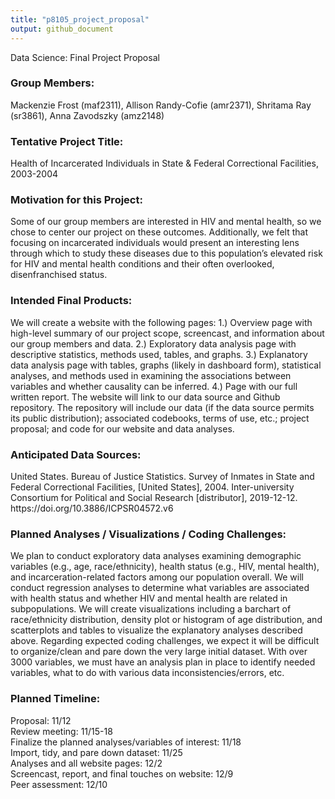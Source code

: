 ```yaml
---
title: "p8105_project_proposal"
output: github_document
---
```


Data Science: Final Project Proposal

### Group Members:
Mackenzie Frost (maf2311), Allison Randy-Cofie (amr2371), Shritama Ray (sr3861), Anna Zavodszky (amz2148)

### Tentative Project Title:
Health of Incarcerated Individuals in State & Federal Correctional Facilities, 2003-2004

### Motivation for this Project:
Some of our group members are interested in HIV and mental health, so we chose to center our project on these outcomes. Additionally, we felt that focusing on incarcerated individuals would present an interesting lens through which to study these diseases due to this population’s elevated risk for HIV and mental health conditions and their often overlooked, disenfranchised status.

### Intended Final Products:
We will create a website with the following pages: 1.) Overview page with high-level summary of our project scope, screencast, and information about our group members and data. 2.) Exploratory data analysis page with descriptive statistics, methods used, tables, and graphs. 3.) Explanatory data analysis page with tables, graphs (likely in dashboard form), statistical analyses, and methods used in examining the associations between variables and whether causality can be inferred. 4.) Page with our full written report. The website will link to our data source and Github repository. The repository will include our data (if the data source permits its public distribution); associated codebooks, terms of use, etc.; project proposal; and code for our website and data analyses. 

### Anticipated Data Sources:
United States. Bureau of Justice Statistics. Survey of Inmates in State and Federal Correctional Facilities, [United States], 2004. Inter-university Consortium for Political and Social Research [distributor], 2019-12-12. https://doi.org/10.3886/ICPSR04572.v6

### Planned Analyses / Visualizations / Coding Challenges:
We plan to conduct exploratory data analyses examining demographic variables (e.g., age, race/ethnicity), health status (e.g., HIV, mental health), and incarceration-related factors among our population overall. We will conduct regression analyses to determine what variables are associated with health status and whether HIV and mental health are related in subpopulations. We will create visualizations including a barchart of race/ethnicity distribution, density plot or histogram of age distribution, and scatterplots and tables to visualize the explanatory analyses described above. Regarding expected coding challenges, we expect it will be difficult to organize/clean and pare down the very large initial dataset. With over 3000 variables, we must have an analysis plan in place to identify needed variables, what to do with various data inconsistencies/errors, etc.

### Planned Timeline:
Proposal: 11/12  
Review meeting: 11/15-18  
Finalize the planned analyses/variables of interest: 11/18  
Import, tidy, and pare down dataset: 11/25  
Analyses and all website pages: 12/2  
Screencast, report, and final touches on website: 12/9  
Peer assessment: 12/10
